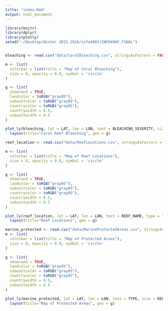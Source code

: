 ```yaml
---
title: "index.Rmd"
output: html_document
---
```


```r
library(knitr)
library(dplyr)
library(plotly)
setwd("~/Desktop/Winter 2015-2016/info498f/INFO498F_FINAL")


bleaching <- read.csv("data/CoralBleaching.csv", stringsAsFactors = FALSE)

m <- list(
  colorbar = list(title = "Map of Coral Bleaching"),
  size = 8, opacity = 0.8, symbol = 'circle'
)

g <- list(
  showland = TRUE,
  landcolor = toRGB("gray95"),
  subunitcolor = toRGB("gray85"),
  countrycolor = toRGB("gray85"),
  countrywidth = 0.5,
  subunitwidth = 0.5
)

plot_ly(bleaching, lat = LAT, lon = LON, text = BLEACHING_SEVERITY, size = SEVERITY_CODE, color = SEVERITY_CODE, type = "scattergeo",  mode = "markers",  opacity = 0.8) %>% 
  layout(title="Coral Reef Bleaching", geo = g)
```

```r
reef_location <- read.csv("data/ReefLocations.csv", stringsAsFactors = FALSE)

m <- list(
  colorbar = list(title = "Map of Reef Locations"),
  size = 8, opacity = 0.8, symbol = 'circle'
)

g <- list(
  showland = TRUE,
  landcolor = toRGB("gray95"),
  subunitcolor = toRGB("gray85"),
  countrycolor = toRGB("gray85"),
  countrywidth = 0.5,
  subunitwidth = 0.5
)

plot_ly(reef_location, lat = LAT, lon = LON, text = REEF_NAME, type = "scattergeo",  mode = "markers",  opacity = 0.8) %>% 
  layout(title="Reef Locations", geo = g)
```


```r
marine_protected <- read.csv("data/MarineProtectedAreas.csv", stringsAsFactors = FALSE)
m <- list(
  colorbar = list(title = "Map of Protected Areas"),
  size = 8, opacity = 0.8, symbol = 'circle'
)

g <- list(
  showland = TRUE,
  landcolor = toRGB("gray95"),
  subunitcolor = toRGB("gray85"),
  countrycolor = toRGB("gray85"),
  countrywidth = 0.5,
  subunitwidth = 0.5
)

plot_ly(marine_protected, lat = LAT, lon = LON, text = TYPE, size = REEF_AREA_SIZE,color = TYPE, type = "scattergeo",  mode = "markers",  opacity = 0.8) %>% 
  layout(title="Map of Protected Areas", geo = g)
```
